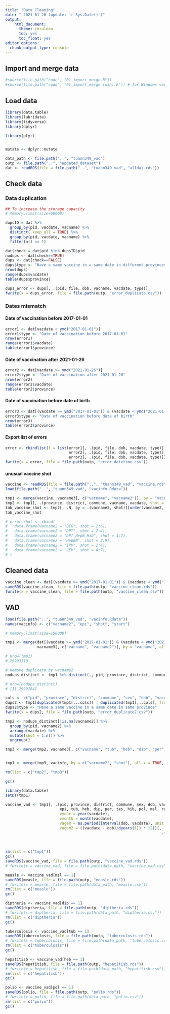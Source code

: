 ```yaml
---
title: "Data Cleaning"
date: " 2021-01-26 (update: `r Sys.Date()`)"
output:
    html_document:
      theme: cerulean
      toc: yes
      toc_float: yes
editor_options:
  chunk_output_type: console
---
```


## Import and merge data

```r
#source(file.path("code", "01_import_merge.R"))
#source(file.path("code", "01_import_merge (win).R")) # for Windows version
```

## Load data

```r
library(data.table)
library(lubridate)
library(tidyverse)
library(dplyr)

library(plyr)


mutate <- dplyr::mutate

data_path <- file.path("..", "tuann349_vad")
outp <- file.path("..", "updated_dataset")
dat <- readRDS(file = file.path("..", "tuann349_vad", "alldat.rds"))
```

## Check data

### Data duplication

```r
## To increase the storage capacity
# memory.limit(size=60000)

dupsID = dat %>%
  group_by(pid, vacdate, vacname) %>%
  distinct(.keep_all = TRUE) %>%
  group_by(pid, vacdate, vacname) %>%
  filter(n() == 1)

dat$check = dat$pid %in% dupsID$pid
nodups <- dat[check==TRUE]
dups <- dat[check==FALSE]
dups$type <- "Have a same vaccine in a same date in different provinces"
nrow(dups)
range(dups$vacdate)
table(dups$province)

dups_error <- dups[, .(pid, file, dob, vacname, vacdate, type)]
fwrite(x = dups_error, file = file.path(outp, "error_duplicate.csv"))
```

### Dates mismatch

#### Date of vaccination before 2017-01-01

```r
error1 <- dat[vacdate < ymd("2017-01-01")]
error1$type <- "Date of vaccination before 2017-01-01"
nrow(error1)
range(error1$vacdate)
table(error1$province)
```

#### Date of vaccination after 2021-01-26

```r
error2 <- dat[vacdate >= ymd("2021-01-26")]
error2$type <- "Date of vaccination after 2021-01-26"
nrow(error2)
range(error2$vacdate)
table(error2$province)
```

#### Date of vaccination before date of birth

```r
error3 <- dat[(vacdate >= ymd("2017-01-01")) & (vacdate < ymd("2021-01-26")) & (vacdate < dob)]
error3$type <- "Date of vaccination before date of birth"
nrow(error3)
table(error3$province)
```

#### Export list of errors

```r
error <- rbindlist(l = list(error1[, .(pid, file, dob, vacdate, type)], 
                            error2[, .(pid, file, dob, vacdate, type)],
                            error3[, .(pid, file, dob, vacdate, type)]))
fwrite(x = error, file = file.path(outp, "error_datetime.csv"))
```

#### unusual vaccine shot

```r
vaccine <- readRDS(file = file.path("..", "tuann349_vad", "vaccine.rds"))
load(file.path("..", "tuann349_vad", "vacinfo.Rdata"))

tmp1 <- merge(vaccine, vacname3[, c("vacname", "vacname2")], by = "vacname", all.x = TRUE, sort = FALSE)
tmp2 <- tmp1[, .(province, district, commune, vacname, vacdate, shot = order(vacdate)), by = .(pid, vacname2)][order(pid, vacname2, shot)]
tab_vaccine_shot <- tmp2[, .N, by = .(vacname2, shot)][order(vacname2, shot)]
tab_vaccine_shot
```

```r
# error_shot <- rbind(
#   data.frame(vacname2 = "BCG", shot = 2:6),
#   data.frame(vacname2 = "DPT", shot = 2:4),
#   data.frame(vacname2 = "DPT_HepB_Hib", shot = 4:7),
#   data.frame(vacname2 = "HepBN", shot = 2:9),
#   data.frame(vacname2 = "IPV", shot = 2:4),
#   data.frame(vacname2 = "JEV", shot = 4:7),
# )
```


## Cleaned data

```r
vaccine_clean <- dat[(vacdate >= ymd("2017-01-01")) & (vacdate < ymd("2021-01-26")) & (vacdate >= dob) & (!vacname %in% c("BKT 0,1ml tu khoa (BCG)", "BKT 0.1ml (BCG)", "BKT 0.5 ml", "BKT 1 ml", "BKT 5 ml")), .(pid, province, district, commune, sex, dob, vacname, vacdate)]
saveRDS(vaccine_clean, file = file.path(outp, "vaccine_clean.rds"))
fwrite(x = vaccine_clean, file = file.path(outp, "vaccine_clean.csv"))
```


## VAD 

```r
load(file.path("..", "tuann349_vad", "vacinfo.Rdata"))
names(vacinfo) <- c("vacname2", "epi", "shot", "start")

# memory.limit(size=150000)

tmp1 <- merge(dat[(vacdate >= ymd("2017-01-01")) & (vacdate < ymd("2021-01-26")) & (vacdate >= dob) & (!vacname %in% c("BKT 0,1ml tu khoa (BCG)", "BKT 0.1ml (BCG)", "BKT 0.5 ml", "BKT 1 ml", "BKT 5 ml")), .(pid, province, district, commune, sex, dob, vacname, vacdate)],
              vacname3[, c("vacname", "vacname2")], by = "vacname", all.x = TRUE, sort = FALSE)

# nrow(tmp1)
# 29993118

# Remove duplicate by vacname2
nodups_distinct <- tmp1 %>% distinct(., pid, province, district, commune, sex, dob, vacname2, vacdate, .keep_all = TRUE)

# nrow(nodups_distinct)
# [1] 29991641

cols <- c("pid", "province", "district", "commune", "sex", "dob", "vacname2", "vacdate")
dups2 <- tmp1[duplicated(tmp1[,..cols]) | duplicated(tmp1[,..cols], fromLast = T),]
dups2$type <- "Have a same vaccine in a same date in same province"
fwrite(x = dups2, file = file.path(outp, "error_duplicate2.csv"))

tmp2 <- nodups_distinct[!is.na(vacname2)] %>%
  group_by(pid, vacname2) %>%
  arrange(vacdate) %>%
  mutate(shot = 1:n()) %>%
  ungroup()

tmp3 <- merge(tmp2, vacname3[, c("vacname", "tub", "heb", "dip", "per", "tes", "hib", "pol", "msl", "rub", "jev")], by = "vacname", all.x = TRUE, sort = FALSE)


tmp1 <- merge(tmp3, vacinfo, by = c("vacname2", "shot"), all.x = TRUE, sort = FALSE)

rm(list = c("tmp2", "tmp3"))

gc()

library(data.table)
setDT(tmp1)

vaccine_vad <- tmp1[, .(pid, province, district, commune, sex, dob, vacname, vacname2, 
                        epi, tub, heb, dip, per, tes, hib, pol, msl, rub, jev, shot, start, vacdate, 
                        vyear = year(vacdate), 
                        vmonth = month(vacdate), 
                        vagem = as.period(interval(dob, vacdate), unit = 'month')$month,
                        vagem2 = ((vacdate - dob)/dyears(1)) * 12)][, 
                                                                     .(pid, province, district, commune, sex, dob, vacname, vacname2,
                                                                       epi, tub, heb, dip, per, tes, hib, pol, msl, rub, jev, shot, start, vacdate, 
                                                                       vyear, vmonth, vagem, vagem2,
                                                                       vdelay = vagem2 - start)][order(pid, vacdate)]
rm(list = c("tmp1"))
gc()
saveRDS(vaccine_vad, file = file.path(outp, "vaccine_vad.rds"))
# fwrite(x = vaccine_vad, file = file.path(data_path, "vaccine_vad.csv"))

measle <- vaccine_vad[msl == 1]
saveRDS(measle, file = file.path(outp, "measle.rds"))
# fwrite(x = measle, file = file.path(data_path, "measle.csv"))
rm(list = c("measle"))
gc()

diptheria <- vaccine_vad[dip == 1]
saveRDS(diptheria, file = file.path(outp, "diptheria.rds"))
# fwrite(x = diptheria, file = file.path(data_path, "diptheria.csv"))
rm(list = c("diptheria"))
gc()

tuberculosis <- vaccine_vad[tub == 1]
saveRDS(tuberculosis, file = file.path(outp, "tuberculosis.rds"))
# fwrite(x = tuberculosis, file = file.path(data_path, "tuberculosis.csv"))
rm(list = c("tuberculosis"))
gc()

hepatitisb <- vaccine_vad[heb == 1]
saveRDS(hepatitisb, file = file.path(outp, "hepatitisb.rds"))
# fwrite(x = hepatitisb, file = file.path(data_path, "hepatitisb.csv"))
rm(list = c("hepatitisb"))
gc()

polio <- vaccine_vad[pol == 1]
saveRDS(polio, file = file.path(outp, "polio.rds"))
# fwrite(x = polio, file = file.path(data_path, "polio.csv"))
rm(list = c("polio"))
gc()
```

